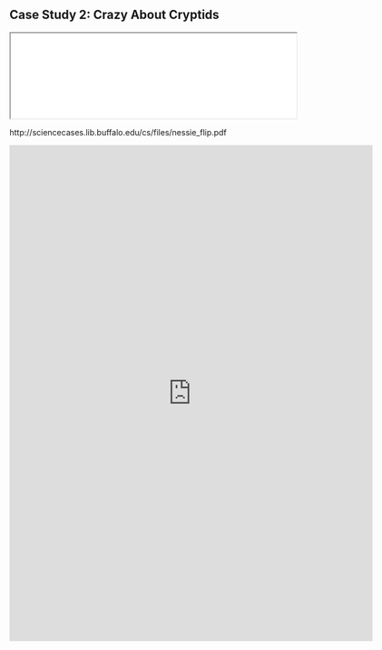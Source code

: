 ## Case Study 2: Crazy About Cryptids {#case-2}



:::{.case  data-latex=""}
<iframe src="./pdf/2-nessie.pdf" width="100%"></iframe>
:::

http://sciencecases.lib.buffalo.edu/cs/files/nessie_flip.pdf


:::{.case  data-latex=""}
<iframe src="https://docs.google.com/forms/d/e/1FAIpQLSeREt6AdZ3GS7jPoXOuSFMOaTUhtcgzzE-QuRC7EIJCBnqSMA/viewform?embedded=true" width="640" height="873" frameborder="0" marginheight="0" marginwidth="0">Loading…</iframe>
:::